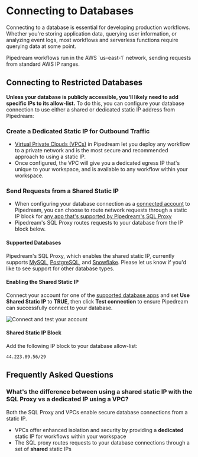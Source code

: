 
# Connecting to Databases
Connecting to a database is essential for developing production workflows. Whether you're storing application data, querying user information, or analyzing event logs, most workflows and serverless functions require querying data at some point.

<Callout type="info">
Pipedream workflows run in the AWS `us-east-1` network, sending requests from standard AWS IP ranges.
</Callout>

## Connecting to Restricted Databases
**Unless your database is publicly accessible, you'll likely need to add specific IPs to its allow-list.** To do this, you can configure your database connection to use either a shared or dedicated static IP address from Pipedream:

### Create a Dedicated Static IP for Outbound Traffic
- [Virtual Private Clouds (VPCs)](/workflows/vpc) in Pipedream let you deploy any workflow to a private network and is the most secure and recommended approach to using a static IP.
- Once configured, the VPC will give you a dedicated egress IP that's unique to your workspace, and is available to any workflow within your workspace.

### Send Requests from a Shared Static IP
- When configuring your database connection as a [connected account](/connected-accounts) to Pipedream, you can choose to route network requests through a static IP block for [any app that's supported by Pipedream's SQL Proxy](#supported-databases)
- Pipedream's SQL Proxy routes requests to your database from the IP block below.

#### Supported Databases
Pipedream's SQL Proxy, which enables the shared static IP, currently supports [MySQL](https://pipedream.com/apps/mysql), [PostgreSQL](https://pipedream.com/apps/postgresql), and [Snowflake](https://pipedream.com/apps/snowflake). Please let us know if you'd like to see support for other database types.

#### Enabling the Shared Static IP
Connect your account for one of the [supported database apps](#supported-databases) and set **Use Shared Static IP** to **TRUE**, then click **Test connection** to ensure Pipedream can successfully connect to your database.

![Connect and test your account](https://res.cloudinary.com/pipedreamin/image/upload/v1717387003/test-connection-mysql_bizpqk.png)

#### Shared Static IP Block
Add the following IP block to your database allow-list:
```
44.223.89.56/29
```


## Frequently Asked Questions

### What's the difference between using a shared static IP with the SQL Proxy vs a dedicated IP using a VPC?
Both the SQL Proxy and VPCs enable secure database connections from a static IP.
- VPCs offer enhanced isolation and security by providing a **dedicated** static IP for workflows within your workspace
- The SQL proxy routes requests to your database connections through a set of **shared** static IPs
